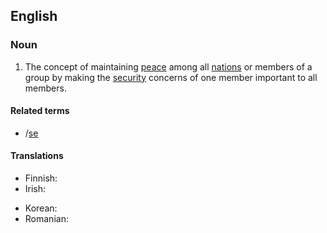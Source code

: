 ==English==
{{wikipedia}}

===Noun===
{{en-noun|-}}

# The concept of maintaining [[peace]] among all [[nation]]s or members of a group by making the [[security]] concerns of one member important to all members.

====Related terms====
* {{l|en|collective defence}}/[[collective defense|se]]

====Translations====
{{trans-top|concept of maintaining peace among all nations or members of a group}}
* Finnish: {{t|fi|[[kollektiivinen]] [[turvallisuus]]}}
* Irish: {{t|ga|slándáil chomhchoiteann|f}}
{{trans-mid}}
* Korean: {{t|ko|집단 안전}}
* Romanian: {{t+|ro|securitate colectivă|f}}
{{trans-bottom}}